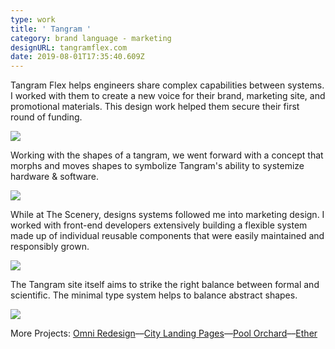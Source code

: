 ```yaml
---
type: work
title: ' Tangram '
category: brand language - marketing
designURL: tangramflex.com
date: 2019-08-01T17:35:40.609Z
---
```

Tangram Flex helps engineers share complex capabilities between systems. I worked with them to create a new voice for their brand, marketing site, and promotional materials. This design work helped them secure their first round of funding.

![](/assets/tangram-1.png)

Working with the shapes of a tangram, we went forward with a concept that morphs and moves shapes to symbolize Tangram's ability to systemize hardware & software.

![](/assets/tangram-system.png)

While at The Scenery, designs systems followed me into marketing design. I worked with front-end developers extensively building a flexible system made up of individual reusable components that were easily maintained and responsibly grown.

![](/assets/tangram-2.png)

The Tangram site itself aims to strike the right balance between formal and scientific. The minimal type system helps to balance abstract shapes.

![](/assets/tangram-3.png)


More Projects: [Omni Redesign](https://internetbl.eu/omni-redesign)––[City Landing Pages](https://internetbl.eu/city-landing-pages)––[Pool Orchard](https://internetbl.eu/pool-orchard)––[Ether](https://internetbl.eu/ether)
